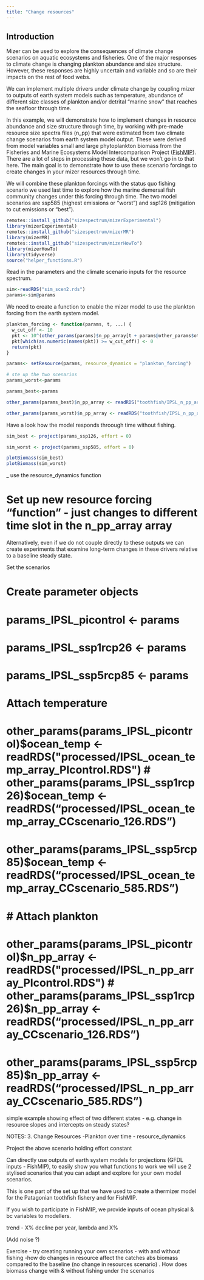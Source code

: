 ```yaml
---
title: "Change resources"
---
```


## Introduction

Mizer can be used to explore the consequences of climate change scenarios on aquatic ecosystems and fisheries. One of the major responses to climate change is changing plankton abundance and size structure. However, these responses are highly uncertain and variable and so are their impacts on the rest of food webs.

We can implement multiple drivers under climate change by coupling mizer to outputs of earth system models such as temperature, abundance of different size classes of plankton and/or detrital "marine snow" that reaches the seafloor through time.

In this example, we will demonstrate how to implement changes in resource abundance and size structure through time, by working with pre-made resource size spectra files (n_pp) that were estimated from two climate change scenarios from earth system model output. These were derived from model variables small and large phytoplankton biomass from the Fisheries and Marine Ecosystems Model Intercomparison Project ([FishMIP](https://www.isimip.org/about/marine-ecosystems-fisheries/)). There are a lot of steps in processing these data, but we won't go in to that here. The main goal is to demonstrate how to use these scenario forcings to create changes in your mizer resources through time.

We will combine these plankton forcings with the status quo fishing scenario we used last time to explore how the marine demersal fish community changes under this forcing through time. The two model scenarios are ssp585 (highest emissions or "worst") and ssp126 (mitigation to cut emissions or "best").

```r
remotes::install_github("sizespectrum/mizerExperimental")
library(mizerExperimental)
remotes::install_github("sizespectrum/mizerMR")
library(mizerMR)
remotes::install_github("sizespectrum/mizerHowTo")
library(mizerHowTo)
library(tidyverse)
source("helper_functions.R")
```

Read in the parameters and the climate scenario inputs for the resource spectrum.

```r
sim<-readRDS("sim_scen2.rds")
params<-sim@params
```

We need to create a function to enable the mizer model to use the plankton forcing from the earth system model.

```r
plankton_forcing <- function(params, t, ...) {
  w_cut_off <- 10
  pkt <- 10^(other_params(params)$n_pp_array[t + params@other_params$other$t_idx,])/params@dw_full # converting to density
  pkt[which(as.numeric(names(pkt)) >= w_cut_off)] <- 0
  return(pkt)  
}

params<- setResource(params, resource_dynamics = "plankton_forcing")

# ste up the two scenarios
params_worst<-params

params_best<-params

other_params(params_best)$n_pp_array <- readRDS("toothfish/IPSL_n_pp_array_CCscenario_126.RDS")

other_params(params_worst)$n_pp_array <- readRDS("toothfish/IPSL_n_pp_array_CCscenario_585.RDS")

```

Have a look how the model responds throough time without fishing.

```r
sim_best <- project(params_ssp126, effort = 0)

sim_worst <- project(params_ssp585, effort = 0)

plotBiomass(sim_best)
plotBiomass(sim_worst)
```

\_ use the resource_dynamics function

# Set up new resource forcing "function" - just changes to different time slot in the n_pp_array array

Alternatively, even if we do not couple directly to these outputs we can create experiments that examine long-term changes in these drivers relative to a baseline steady state.

Set the scenarios

# Create parameter objects

# params_IPSL_picontrol \<- params

# params_IPSL_ssp1rcp26 \<- params

# params_IPSL_ssp5rcp85 \<- params

# Attach temperature

# other_params(params_IPSL_picontrol)$ocean_temp <- readRDS("processed/IPSL_ocean_temp_array_PIcontrol.RDS") # other_params(params_IPSL_ssp1rcp26)$ocean_temp \<- readRDS("processed/IPSL_ocean_temp_array_CCscenario_126.RDS")

# other_params(params_IPSL_ssp5rcp85)\$ocean_temp \<- readRDS("processed/IPSL_ocean_temp_array_CCscenario_585.RDS")

# \# Attach plankton

# other_params(params_IPSL_picontrol)$n_pp_array <- readRDS("processed/IPSL_n_pp_array_PIcontrol.RDS") # other_params(params_IPSL_ssp1rcp26)$n_pp_array \<- readRDS("processed/IPSL_n\_pp_array_CCscenario_126.RDS")

# other_params(params_IPSL_ssp5rcp85)\$n_pp_array \<- readRDS("processed/IPSL_n\_pp_array_CCscenario_585.RDS")

simple example showing effect of two different states - e.g. change in resource slopes and intercepts on steady states?

NOTES: 3. Change Resources -Plankton over time - resource_dynamics

Project the above scenario holding effort constant

Can directly use outputs of earth system models for projections (GFDL inputs - FishMIP), to easily show you what functions to work we will use 2 stylised scenarios that you can adapt and explore for your own model scenarios.

This is one part of the set up that we have used to create a thermizer model for the Patagonian toothfish fishery and for FishMIP.

If you wish to participate in FishMIP, we provide inputs of ocean physical & bc variables to modellers.

trend - X% decline per year, lambda and X%

(Add noise ?)

Exercise - try creating running your own scenarios - with and without fishing -how do changes in resource affect the catches abs biomass compared to the baseline (no change in resources scenario) . How does biomass change with & without fishing under the scenarios
